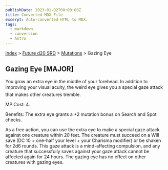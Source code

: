 ```yaml
---
publishDate: 2023-01-02T00:00:00Z
title: Converted MDX File
excerpt: Auto-converted HTML to MDX.
tags:
  - markdown
  - conversion
  - Astro
---
```






[Index](-index) > [Future d20 SRD](future-d20-srd-index) > [Mutations](future-d20-srd-mutations-index) > Gazing Eye




## Gazing Eye [MAJOR]


You grow an extra eye in the middle of your forehead. In addition to improving your visual acuity, the weird eye gives you a special gaze attack that makes other creatures tremble.


MP Cost: 4.


Benefits: The extra eye grants a +2 mutation bonus on Search and Spot checks.


As a free action, you can use the extra eye to make a special gaze attack against one creature within 20 feet. The creature must succeed on a Will save (DC 10 + one-half your level + your Charisma modifier) or be shaken for 2d6 rounds. This gaze attack is a mind-affecting compulsion, and any creature that successfully saves against your gaze attack cannot be affected again for 24 hours. The gazing eye has no effect on other creatures with gazing eyes.



